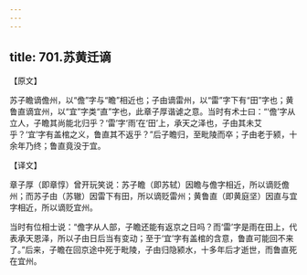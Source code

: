 ```yaml
---
---
---
```

title: 701.苏黄迁谪
---



【原文】

苏子瞻谪儋州，以“儋”字与“瞻”相近也；子由谪雷州，以“雷”字下有“田”字也；黄鲁直谪宜州，以“宜”字类“直”字也，此章子厚谐谑之意。当时有术士曰：“‘儋’字从立人，子瞻其尚能北归乎？‘雷’字‘雨’在‘田’上，承天之泽也，子由其未艾乎？‘宜’字有盖棺之义，鲁直其不返乎？”后子瞻归，至毗陵而卒；子由老于颍，十余年乃终；鲁直竟没于宜。

【译文】

章子厚（即章惇）曾开玩笑说：苏子瞻（即苏轼）因瞻与儋字相近，所以谪贬儋州；而苏子由（苏辙）因雷下有田，所以谪贬雷州；黄鲁直（即黄庭坚）因直与宜字相近，所以谪贬宜州。

当时有位相士说：“儋字从人部，子瞻还能有返京之日吗？而‘雷’字是雨在田上，代表承天恩泽，所以子由日后当有变动；至于‘宜’字有盖棺的含意，鲁直可能回不来了。”后来，子瞻在回京途中死于毗陵，子由归隐颍水，十多年后才逝世，而鲁直死在宜州。
